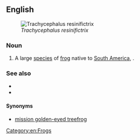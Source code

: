 ==English==
[[File:Trachycephalus resinifictrix -Warsaw Zoo, Poland-8a.jpg|right|thumb|''Trachycephalus resinifictrix'']]
===Noun===
{{en-noun|head=[[Amazon]] [[milk]] [[frog]]}}

# A large [[species]] of [[frog]] native to [[South America]], {{taxlink|Trachycephalus resinifictrix|species}}.

===See also===
* {{pedialite}}
* {{specieslite|Trachycephalus resinifictrix}}

====Synonyms====
* [[mission golden-eyed treefrog]]
[[Category:en:Frogs]]